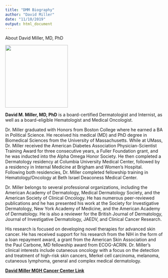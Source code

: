 ```yaml
---
title: "DMM Biography"
author: "David Miller"
date: "11/10/2019"
output: html_document
---
```

About David Miller, MD, PhD

<img src="/images/DMM_pic.jpg" width="200" height="200" />

**David M. Miller, MD, PhD** is a board-certified Dermatologist and Internist, as well as a board-eligible Hematologist and Medical Oncologist. 

Dr. Miller graduated with Honors from Boston College where he earned a BA in Political Science.  He received his medical (MD) and PhD degree in Biomedical Sciences from the University of Massachusetts.  While at UMass, Dr. Miller received the American Diabetes Association Physician-Scientist Training Award for three consecutive years, a Fuller Foundation grant, and he was inducted into the Alpha Omega Honor Society.  He then completed a Dermatology residency at Columbia University Medical Center, followed by a residency in Internal Medicine at Brigham and Women's Hospital.  Following both residencies, Dr. Miller completed fellowship training in Hematology/Oncology at Beth Israel Deaconess Medical Center.

Dr. Miller belongs to several professional organizations, including the American Academy of Dermatology, Medical Dermatology Society, and the American Society of Clinical Oncology.  He has numerous peer-reviewed publications and he has presented his work at the Society for Investigative Dermatology, New York Academy of Medicine, and the American Academy of Dermatology.  He is also a reviewer for the British Journal of Dermatology, Journal of Investigative Dermatology, JAEDV, and Clinical Cancer Research.

His research is focused on developing novel therapies for advanced skin cancer.  He has received support for his research from the NIH in the form of a loan repayment award, a grant from the American Skin Association and the Paul Carbone, MD fellowship award from ECOG-ACRIN. Dr. Miller's clinical interests include cutaneous oncology with a focus on the detection and treatment of high-risk skin cancers, Merkel cell carcinoma, melanoma, cutaneous lymphoma, general and complex medical dermatology.

[**David Miller MGH Cancer Center Link**](https://www.massgeneral.org/doctors/20354/david-miller) 
